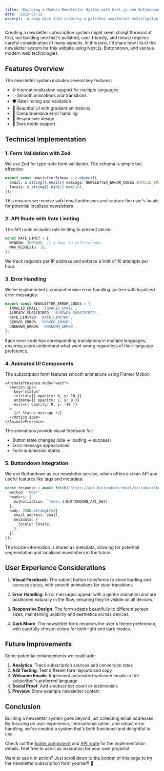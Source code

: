 ```yaml
---
title: 'Building a Modern Newsletter System with Next.js and Buttondown'
date: '2025-02-11'
excerpt: 'A deep dive into creating a polished newsletter subscription system with internationalization, animations, and robust error handling.'
---
```


Creating a newsletter subscription system might seem straightforward at first, but building one that's polished, user-friendly, and robust requires careful consideration of many aspects. In this post, I'll share how I built the newsletter system for this website using Next.js, Buttondown, and various modern web technologies.

## Features Overview

The newsletter system includes several key features:

- 🌐 Internationalization support for multiple languages
- ✨ Smooth animations and transitions
- 🛡️ Rate limiting and validation
- 🎨 Beautiful UI with gradient animations
- 🔄 Comprehensive error handling
- 📱 Responsive design
- 🌙 Dark mode support

## Technical Implementation

### 1. Form Validation with Zod

We use Zod for type-safe form validation. The schema is simple but effective:

```typescript
export const newsletterSchema = z.object({
  email: z.string().email({ message: NEWSLETTER_ERROR_CODES.INVALID_EMAIL }),
  locale: z.string().min(2).max(10),
});
```

This ensures we receive valid email addresses and capture the user's locale for potential localized newsletters.

### 2. API Route with Rate Limiting

The API route includes rate limiting to prevent abuse:

```typescript
const RATE_LIMIT = {
  WINDOW: 3600000, // 1 hour in milliseconds
  MAX_REQUESTS: 10,
};
```

We track requests per IP address and enforce a limit of 10 attempts per hour.

### 3. Error Handling

We've implemented a comprehensive error handling system with localized error messages:

```typescript
export const NEWSLETTER_ERROR_CODES = {
  INVALID_EMAIL: 'INVALID_EMAIL',
  ALREADY_SUBSCRIBED: 'ALREADY_SUBSCRIBED',
  RATE_LIMITED: 'RATE_LIMITED',
  SERVER_ERROR: 'SERVER_ERROR',
  UNKNOWN_ERROR: 'UNKNOWN_ERROR',
};
```

Each error code has corresponding translations in multiple languages, ensuring users understand what went wrong regardless of their language preference.

### 4. Animated UI Components

The subscription form features smooth animations using Framer Motion:

```tsx
<AnimatePresence mode="wait">
  <motion.span
    key="status"
    initial={{ opacity: 0, y: 10 }}
    animate={{ opacity: 1, y: 0 }}
    exit={{ opacity: 0, y: -10 }}
  >
    {/* Status message */}
  </motion.span>
</AnimatePresence>
```

The animations provide visual feedback for:

- Button state changes (idle → loading → success)
- Error message appearances
- Form submission states

### 5. Buttondown Integration

We use Buttondown as our newsletter service, which offers a clean API and useful features like tags and metadata:

```typescript
const response = await fetch('https://api.buttondown.email/v1/subscribers', {
  method: 'POST',
  headers: {
    Authorization: `Token ${BUTTONDOWN_API_KEY}`,
  },
  body: JSON.stringify({
    email_address: email,
    metadata: {
      locale: locale,
    },
  }),
});
```

The locale information is stored as metadata, allowing for potential segmentation and localized newsletters in the future.

## User Experience Considerations

1. **Visual Feedback**: The submit button transforms to show loading and success states, with smooth animations for state transitions.

2. **Error Handling**: Error messages appear with a gentle animation and are positioned naturally in the flow, ensuring they're visible on all devices.

3. **Responsive Design**: The form adapts beautifully to different screen sizes, maintaining usability and aesthetics across devices.

4. **Dark Mode**: The newsletter form respects the user's theme preference, with carefully chosen colors for both light and dark modes.

## Future Improvements

Some potential enhancements we could add:

1. **Analytics**: Track subscription sources and conversion rates
2. **A/B Testing**: Test different form layouts and copy
3. **Welcome Emails**: Implement automated welcome emails in the subscriber's preferred language
4. **Social Proof**: Add a subscriber count or testimonials
5. **Preview**: Show example newsletter content

## Conclusion

Building a newsletter system goes beyond just collecting email addresses. By focusing on user experience, internationalization, and robust error handling, we've created a system that's both functional and delightful to use.

Check out the [footer component](https://github.com/timleecoder42/betterhiretimlee.now/blob/main/src/components/layout/footer.tsx) and [API route](https://github.com/timleecoder42/betterhiretimlee.now/blob/main/src/app/api/newsletter/route.ts) for the implementation details. Feel free to use it as inspiration for your own projects!

Want to see it in action? Just scroll down to the bottom of this page to try the newsletter subscription form yourself! 🚀
